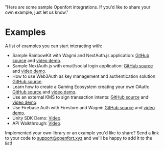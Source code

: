   "Here are some sample Openfort integrations. If you'd like to share your own example, just let us know."

# Examples

A list of examples you can start interacting with:

- Sample RainbowKit with Wagmi and NextAuth.js application: [GitHub source](https://github.com/openfort-xyz/samples/tree/main/rainbow-ssv-nextjs) and [video demo](https://youtu.be/rh2E02PATlU).
- Sample NextAuth.js with email/social login application: [GitHub source](https://github.com/openfort-xyz/samples/tree/main/ssv-social-nextjs) and [video demo](https://youtu.be/xBzl8hk__P8).
- How to use Web3Auth as key management and authentication solution: [GitHub source](https://github.com/openfort-xyz/samples/tree/main/web3auth-wagmi-nextjs).
- Learn how to create a Gaming Ecosystem creating your own OAuth: [GitHub source](https://github.com/openfort-xyz/samples/tree/main/oauth-game-ecosystem) and [video demo](https://youtu.be/s8wMDpTTzJE).
- Use an external KMS to sign transaction intents: [GitHub source](https://github.com/openfort-xyz/samples/tree/main/external-kms-game) and [video demo](https://youtu.be/uHigZXdTECw).
- Use Firebase Auth with Firestore and Wagmi: [GitHub source](https://github.com/openfort-xyz/samples/tree/main/firebase-wagmi-nextjs) and [video demo](https://youtu.be/zuKhhOLLR50).
- Unity SDK Demo: [Video](https://www.youtube.com/watch?v=EQoj7Dl616E).
- API Walkthrough: [Video](https://www.youtube.com/watch?v=QDEIuSu4l7U).

Implemented your own library or an example you'd like to share? Send a link to your code to support@openfort.xyz and we'll be happy to add it to the list!
